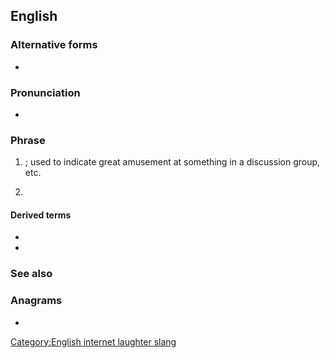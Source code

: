 ==English==

===Alternative forms===
* {{l|en|ROTFL}}

===Pronunciation===
* {{IPA|en|/ɑɹˌoʊˌɛfˈɛl/|/ɹɒfl̩/}}

===Phrase===
{{head|en|phrase}}

# {{lb|en|Internet slang|dated}} {{initialism of|en|[[rolling]] on the [[floor]], [[laughing]]|nodot=1}}; used to indicate great amusement at something in a discussion group, etc.
# {{lb|en|rare|dated}} {{initialism of|en|[[ran]] [[out]] for [[lunch]]}}

====Derived terms====
* {{l|en|roflcopter}}
* {{l|en|roflstomp}}

===See also===
{{col4|en
|LMAO
|LOL
|ROFLOL
|ROTFLACGU
|ROTFLAHMS
|ROTFLBTC
|ROTFLGO
|ROTFLMAO
|ROTFLOL
|ROTFLSHIWMP
|ROFLMAO
}}

===Anagrams===
* {{anagrams|en|a=flor|Rolf|flor|flor.|rolf}}

[[Category:English internet laughter slang]]